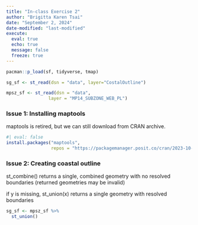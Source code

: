 ```yaml
---
title: "In-class Exercise 2"
author: "Brigitta Karen Tsai"
date: "September 2, 2024"
date-modified: "last-modified"
execute: 
  eval: true
  echo: true
  message: false
  freeze: true
---
```


```r
pacman::p_load(sf, tidyverse, tmap)
```

```r
sg_sf <- st_read(dsn = "data", layer="CostalOutline")
```

```r
mpsz_sf <- st_read(dsn = "data", 
                layer = "MP14_SUBZONE_WEB_PL")
```

### **Issue 1: Installing maptools**

maptools is retired, but we can still download from CRAN archive.

```r
#| eval: false
install.packages("maptools",
                 repos = "https://packagemanager.posit.co/cran/2023-10-13")
```

### Issue 2: Creating coastal outline

st_combine() returns a single, combined geometry with no resolved boundaries (returned geometries may be invalid)

if y is missing, st_union(x) returns a single geometry with resolved boundaries

```r
sg_sf <- mpsz_sf %>%
  st_union()
```

